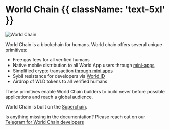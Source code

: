 
# World Chain {{ className: 'text-5xl' }}

![World Chain](/images/docs/world-chain/worldchain-cover.png)

World Chain is a blockchain for humans. World chain offers several unique primitives: 

- Free gas fees for all verified humans 
- Native mobile distribution to all World App users through [mini-apps](/mini-apps)
- Simplified crypto transaction [through mini apps](/mini-apps/commands/verify) 
- Sybil resistance for developers via [World ID](/world-id)
- Airdrop of WLD tokens to all verified humans

These  primitives enable World Chain builders to build never before possible applications and reach a global audience. 

World Chain is built on the [Superchain](https://docs.optimism.io/stack/explainer). 

<Note> Is anything missing in the documentation? Please reach out on our [Telegram for World Chain developers](https://t.me/worldcoindevelopers) </Note>
